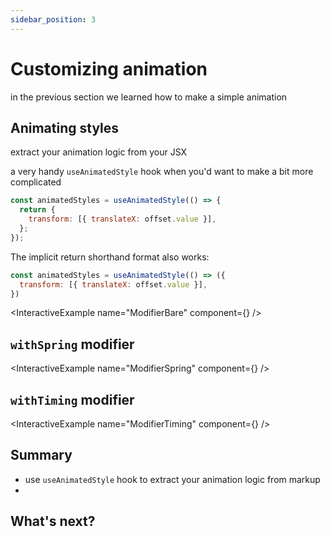 ```yaml
---
sidebar_position: 3
---
```



# Customizing animation

in the previous section we learned how to make a simple animation

## Animating styles

extract your animation logic from your JSX

a very handy `useAnimatedStyle` hook when you'd want to make a bit more complicated

```jsx
const animatedStyles = useAnimatedStyle(() => {
  return {
    transform: [{ translateX: offset.value }],
  };
});
```

The implicit return shorthand format also works:

```jsx
const animatedStyles = useAnimatedStyle(() => ({
  transform: [{ translateX: offset.value }],
})
```

<InteractiveExample name="ModifierBare" component={<ModifierBare />} />

## `withSpring` modifier

<InteractiveExample name="ModifierSpring" component={<ModifierSpring />} />

## `withTiming` modifier

<InteractiveExample name="ModifierTiming" component={<ModifierTiming />} />

## Summary

- use `useAnimatedStyle` hook to extract your animation logic from markup
-

## What's next?

